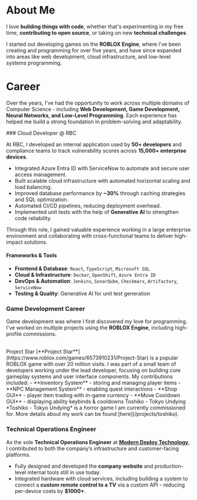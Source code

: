 # About Me

I love **building things with code**, whether that's experimenting in my free
time, **contributing to open source**, or taking on new **technical challenges**.

I started out developing games on the **ROBLOX
Engine**, where I've been creating and programming for over five years, and
have since expanded into areas like web development, cloud infrastructure, and
low-level systems programming.

# Career

Over the years, I've had the opportunity to work across multiple domains of Computer Science - including **Web Development, Game Development, Neural Networks, and Low-Level Programming**. Each experience has helped me build a strong foundation in problem-solving and adaptability.

<UnorderedSteps>
### Cloud Developer @ RBC

At RBC, I developed an internal application used by **50+ developers** and compliance teams to track vulnerability scores across **15,000+ enterprise devices**.

- Integrated Azure Entra ID with ServiceNow to automate and secure user access management.
- Built scalable cloud infrastructure with automated horizontal scaling and load balancing.
- Improved database performance by **~30%** through caching strategies and SQL optimization.
- Automated CI/CD pipelines, reducing deployment overhead.
- Implemented unit tests with the help of **Generative AI** to strengthen code reliability.

Through this role, I gained valuable experience working in a large enterprise environment and collaborating with cross-functional teams to deliver high-impact solutions.

#### Frameworks & Tools

- **Frontend & Database**: `React`, `TypeScript`, `Microsoft SQL`
- **Cloud & Infrastructure**: `Docker`, `OpenShift`, `Azure Entra ID`
- **DevOps & Automation**: `Jenkins`, `SonarQube`, `Checkmarx`, `Artifactory`, `ServiceNow`
- **Testing & Quality**: Generative AI for unit test generation

### Game Development Career

Game development was where I first discovered my love for programming. I've worked on multiple projects using the **ROBLOX Engine**, including high-profile commissions.

<br/>
<Accordion type="multiple"  className="rounded bg-foreground/5 px-4">
    <AccordionItem value="p1">
        <AccordionTrigger className="">
            Project Star
        </AccordionTrigger>
        <AccordionContent>
        [**Project Star**](https://www.roblox.com/games/6573910231/Project-Star) is a popular ROBLOX game with over 20 million visits. I was part of a small team of developers working under the lead developer, focusing on building core gameplay systems and user interface components.
          My contributions included:
            - **Inventory System** - storing and managing player items  
            - **NPC Management System** - enabling quest interactions  
            - **Shop GUI** - player item trading with in-game currency  
            - **Move Cooldown GUI** - displaying ability keybinds & cooldowns  
        </AccordionContent>
    </AccordionItem>
    <AccordionItem value="p2">
        <AccordionTrigger>
            Toshiko - Tokyo Undying
        </AccordionTrigger>
        <AccordionContent>
           *Toshiko - Tokyo Undying* is a horror game I am currently commissioned for. More details about my work can be found [here](/projects/toshiko).  
        </AccordionContent>
    </AccordionItem>

</Accordion>

### Technical Operations Engineer

As the sole **Technical Operations Engineer** at [**Modern Deploy Technology**](https://www.moderndeploy.com/), I contributed to both the company’s infrastructure and customer-facing platforms.

- Fully designed and developed the **company website** and production-level internal tools still in use today.
- Integrated hardware with cloud services, including building a system to connect a **custom remote control to a TV** via a custom API - reducing per-device costs by **$1000+**.

</UnorderedSteps>
